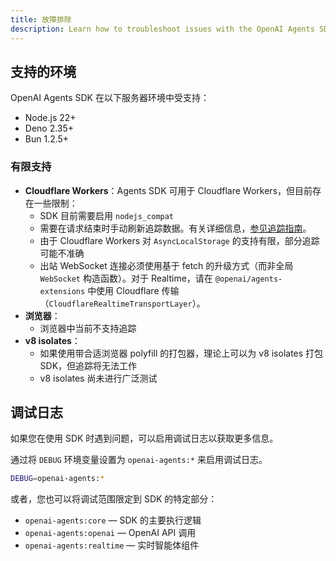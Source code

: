 ```yaml
---
title: 故障排除
description: Learn how to troubleshoot issues with the OpenAI Agents SDK.
---
```


## 支持的环境

OpenAI Agents SDK 在以下服务器环境中受支持：

- Node.js 22+
- Deno 2.35+
- Bun 1.2.5+

### 有限支持

- **Cloudflare Workers**：Agents SDK 可用于 Cloudflare Workers，但目前存在一些限制：
  - SDK 目前需要启用 `nodejs_compat`
  - 需要在请求结束时手动刷新追踪数据。有关详细信息，[参见追踪指南](/openai-agents-js/zh/guides/tracing#export-loop-lifecycle)。
  - 由于 Cloudflare Workers 对 `AsyncLocalStorage` 的支持有限，部分追踪可能不准确
  - 出站 WebSocket 连接必须使用基于 fetch 的升级方式（而非全局 `WebSocket` 构造函数）。对于 Realtime，请在 `@openai/agents-extensions` 中使用 Cloudflare 传输（`CloudflareRealtimeTransportLayer`）。
- **浏览器**：
  - 浏览器中当前不支持追踪
- **v8 isolates**：
  - 如果使用带合适浏览器 polyfill 的打包器，理论上可以为 v8 isolates 打包 SDK，但追踪将无法工作
  - v8 isolates 尚未进行广泛测试

## 调试日志

如果您在使用 SDK 时遇到问题，可以启用调试日志以获取更多信息。

通过将 `DEBUG` 环境变量设置为 `openai-agents:*` 来启用调试日志。

```bash
DEBUG=openai-agents:*
```

或者，您也可以将调试范围限定到 SDK 的特定部分：

- `openai-agents:core` — SDK 的主要执行逻辑
- `openai-agents:openai` — OpenAI API 调用
- `openai-agents:realtime` — 实时智能体组件
